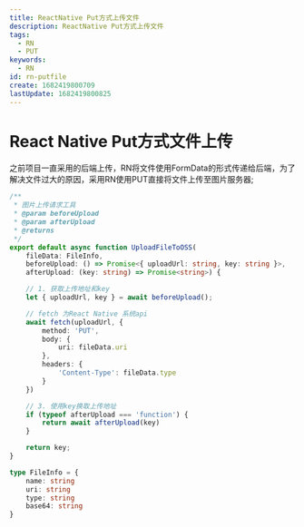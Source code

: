 ```yaml
---
title: ReactNative Put方式上传文件
description: ReactNative Put方式上传文件
tags:
  - RN
  - PUT
keywords:
  - RN
id: rn-putfile
create: 1682419800709
lastUpdate: 1682419800825
---
```

# React Native Put方式文件上传

之前项目一直采用的后端上传，RN将文件使用FormData的形式传递给后端，为了解决文件过大的原因，采用RN使用PUT直接将文件上传至图片服务器;

```ts
/**
 * 图片上传请求工具
 * @param beforeUpload 
 * @param afterUpload 
 * @returns 
 */
export default async function UploadFileToOSS(
    fileData: FileInfo,
    beforeUpload: () => Promise<{ uploadUrl: string, key: string }>,
    afterUpload: (key: string) => Promise<string>) {

    // 1. 获取上传地址和key
    let { uploadUrl, key } = await beforeUpload();

    // fetch 为React Native 系统api
    await fetch(uploadUrl, {
        method: 'PUT',
        body: {
            uri: fileData.uri
        },
        headers: {
            'Content-Type': fileData.type
        }
    })

    // 3. 使用key换取上传地址
    if (typeof afterUpload === 'function') {
        return await afterUpload(key)
    }

    return key;
}

type FileInfo = {
    name: string
    uri: string
    type: string
    base64: string
}
```
